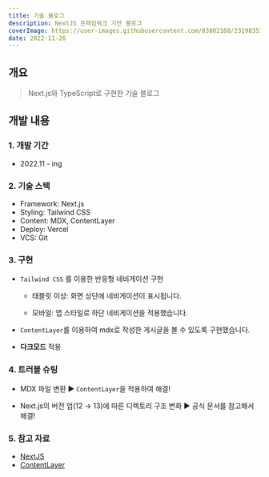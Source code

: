 ```yaml
---
title: 기술 블로그
description: NextJS 프레임워크 기반 블로그
coverImage: https://user-images.githubusercontent.com/83802168/231983511-40a7c862-2c33-4b2a-add4-5cd074d5aff7.png
date: 2022-11-26
---
```


## 개요

> Next.js와 TypeScript로 구현한 기술 블로그

## 개발 내용

### 1. 개발 기간

- 2022.11 - ing

### 2. 기술 스택

- Framework: Next.js
- Styling: Tailwind CSS
- Content: MDX, ContentLayer
- Deploy: Vercel
- VCS: Git

### 3. 구현

- `Tailwind CSS` 를 이용한 반응형 네비게이션 구현

  - 태블릿 이상: 화면 상단에 네비게이션이 표시됩니다.

  - 모바일: 앱 스타일로 하단 네비게이션을 적용했습니다.

- `ContentLayer`를 이용하여 mdx로 작성한 게시글을 볼 수 있도록 구현했습니다.

- **다크모드** 적용

### 4. 트러블 슈팅

- MDX 파일 변환 ▶ `ContentLayer`을 적용하여 해결!

- Next.js의 버전 업(12 → 13)에 따른 디렉토리 구조 변화 ▶ 공식 문서를 참고해서 해결!

### 5. 참고 자료

- [NextJS](https://nextjs.org/docs)
- [ContentLayer](https://www.contentlayer.dev)
